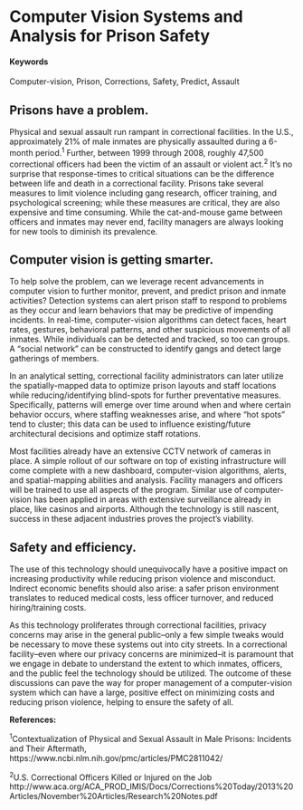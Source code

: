 # Computer Vision Systems and Analysis for Prison Safety {#prison-safety}
#### Keywords
Computer-vision, Prison, Corrections, Safety, Predict, Assault

## Prisons have a problem.
Physical and sexual assault run rampant in correctional facilities. In the U.S., approximately 21% of male inmates are physically assaulted during a 6-month period.<sup>1</sup> Further, between 1999 through 2008, roughly 47,500 correctional officers had been the victim of an assault or violent act.<sup>2</sup> It's no surprise that response-times to critical situations can be the difference between life and death in a correctional facility. Prisons take several measures to limit violence including gang research, officer training, and psychological screening; while these measures are critical, they are also expensive and time consuming. While the cat-and-mouse game between officers and inmates may never end, facility managers are always looking for new tools to diminish its prevalence.

## Computer vision is getting smarter.
To help solve the problem, can we leverage recent advancements in computer vision to further monitor, prevent, and predict prison and inmate activities? Detection systems can alert prison staff to respond to problems as they occur and learn behaviors that may be predictive of impending incidents.  In real-time, computer-vision algorithms can detect faces, heart rates, gestures, behavioral patterns, and other suspicious movements of all inmates. While individuals can be detected and tracked, so too can groups. A "social network" can be constructed to identify gangs and detect large gatherings of members.

In an analytical setting, correctional facility administrators can later utilize the spatially-mapped data to optimize prison layouts and staff locations while reducing/identifying blind-spots for further preventative measures. Specifically, patterns will emerge over time around when and where certain behavior occurs, where staffing weaknesses arise, and where "hot spots" tend to cluster; this data can be used to influence existing/future architectural decisions and optimize staff rotations.

Most facilities already have an extensive CCTV network of cameras in place. A simple rollout of our software on top of existing infrastructure will come complete with a new dashboard, computer-vision algorithms, alerts, and spatial-mapping abilities and analysis. Facility managers and officers will be trained to use all aspects of the program. Similar use of computer-vision has been applied in areas with extensive surveillance already in place, like casinos and airports. Although the technology is still nascent, success in these adjacent industries proves the project's viability.

## Safety and efficiency.
The use of this technology should unequivocally have a positive impact on increasing productivity while reducing prison violence and misconduct. Indirect economic benefits should also arise: a safer prison environment translates to reduced medical costs, less officer turnover, and reduced hiring/training costs. 

As this technology proliferates through correctional facilities, privacy concerns may arise in the general public--only a few simple tweaks would be necessary to move these systems out into city streets. In a correctional facility--even where our privacy concerns are minimized--it is paramount that we engage in debate to understand the extent to which inmates, officers, and the public feel the technology should be utilized. The outcome of these discussions can pave the way for proper management of a computer-vision system which can have a large, positive effect on minimizing costs and reducing prison violence, helping to ensure the safety of all.

**References:**

<sup>1</sup>Contextualization of Physical and Sexual Assault in Male Prisons: Incidents and Their Aftermath, https://www.ncbi.nlm.nih.gov/pmc/articles/PMC2811042/

<sup>2</sup>U.S. Correctional Officers Killed or Injured on the Job http://www.aca.org/ACA_PROD_IMIS/Docs/Corrections%20Today/2013%20Articles/November%20Articles/Research%20Notes.pdf
